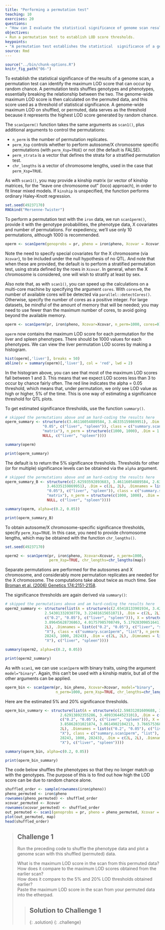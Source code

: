 ```yaml
---
title: "Performing a permutation test"
teaching: 10
exercises: 20
questions:
- "How can I evaluate the statistical significance of genome scan results?"
objectives:
- Run a permutation test to establish LOD score thresholds.
keypoints:
- "A permutation test establishes the statistical  significance of a genome scan."
source: Rmd
---
```


```r
source("../bin/chunk-options.R")
knitr_fig_path("06-")
```

To establish the statistical significance of the results of a genome scan, a permutation test can identify the maximum LOD score that can occur by random chance. A permutation tests shuffles genotypes and phenotypes, essentially breaking the relationship between the two. The genome-wide maximum LOD score is then calculated on the permuted data, and this score used as a threshold of statistical significance. A genome-wide maximum LOD on shuffled, or permuted, data serves as the threshold because it represents the highest LOD score generated by random chance. 

The `scan1perm()` function takes the same arguments as `scan1()`, plus additional arguments to control the permutations:

- `n_perm` is the number of permutation replicates.
- `perm_Xsp` controls whether to perform autosome/X chromosome specific permutations (with `perm_Xsp=TRUE`) or not (the default is FALSE).
- `perm_strata` is a vector that defines the strata for a stratified permutation test.
- `chr_lengths` is a vector of chromosome lengths, used in the case that `perm_Xsp=TRUE`.

As with `scan1()`, you may provide a kinship matrix (or vector of kinship matrices, for the "leave one chromosome out" (loco) approach), in order to fit linear mixed models. If `kinship` is unspecified, the function performs ordinary Haley-Knott regression.

```r
set.seed(49237170)
RNGkind("Mersenne-Twister")
```

To perform a permutation test with the `iron` data, we run `scan1perm()`, provide it with the genotype probabilities, the phenotype data, X covariates and number of permutations. For expediency, we'll use only 10 permutations, although 1000 is recommended.

```r
operm <- scan1perm(genoprobs = pr, pheno = iron$pheno, Xcovar = Xcovar, n_perm = 1000)
```

Note the need to specify special covariates for the X chromosome (via `Xcovar`), to be included under the null hypothesis of no QTL. And note that when these are provided, the default is to perform a stratified permutation test, using strata defined by the rows in
`Xcovar`. In general, when the X chromosome is considered, one will wish to stratify at least by sex.

Also note that, as with `scan1()`, you can speed up the calculations on a multi-core machine by specifying the argument `cores`. With `cores=0`, the number of available cores will be detected via `parallel::detectCores()`. Otherwise, specify the number of cores as a positive integer. For large datasets, be mindful of the amount of memory that will be needed; you may need to use fewer than the maximum number of cores, to avoid going beyond the available memory.

```r
operm <- scan1perm(pr, iron$pheno, Xcovar=Xcovar, n_perm=1000, cores=0)
```

`operm` now contains the maximum LOD score for each permutation for the liver and spleen phenotypes. There should be 1000 values for each phenotypes. We can view the liver permutation LOD scores by making a histogram.

```r
hist(operm[,'liver'], breaks = 50)
abline(v = summary(operm)[,'liver'], col = 'red', lwd = 2)
```

In the histogram above, you can see that most of the maximum LOD scores fall between 1 and 3. This means that we expect LOD scores less than 3 to occur by chance fairly often. The red line indicates the alpha = 0.05 threshold, which means that, under permutation, we only see LOD value as high or higher, 5% of the time. This is one way of estimating a significance threshold for QTL plots.

To get estimated significance thresholds, use the function `summary()`.

```r
# skipped the permutations above and am hard-coding the results here
operm_summary <- structure(c(3.46116054889584, 3.46335159869951), .Dim = 1:2, .Dimnames = list(
                 "0.05", c("liver", "spleen")), class = c("summary.scan1perm",
                 "matrix"), n_perm = structure(c(1000, 1000), .Dim = 1:2, .Dimnames = list(
                 NULL, c("liver", "spleen"))))
```

```r
summary(operm)
```

```r
print(operm_summary)
```

The default is to return the 5% significance thresholds. Thresholds for other (or for multiple) significance levels can be obtained via the
`alpha` argument.

```r
# skipped the permutations above and am hard-coding the results here
operm_summary_B <- structure(c(2.62593592893683, 3.46116054889584, 2.63661419257339,
                   3.46335159869951), .Dim = c(2L, 2L), .Dimnames = list(c("0.2",
                   "0.05"), c("liver", "spleen")), class = c("summary.scan1perm",
                   "matrix"), n_perm = structure(c(1000, 1000), .Dim = 1:2, .Dimnames = list(
                   NULL, c("liver", "spleen"))))
```

```r
summary(operm, alpha=c(0.2, 0.05))
```

```r
print(operm_summary_B)
```

To obtain autosome/X chromosome-specific significance thresholds, specify `perm_Xsp=TRUE`. In this case, you need to provide chromosome lengths, which may be obtained with the function `chr_lengths()`.

```r
set.seed(49237170)
```

```r
operm2 <- scan1perm(pr, iron$pheno, Xcovar=Xcovar, n_perm=1000,
                    perm_Xsp=TRUE, chr_lengths=chr_lengths(map))
```

Separate permutations are performed for the autosomes and X chromosome, and considerably more permutation replicates are needed for the X chromosome. The computations take about twice as much time.
See [Broman et al. (2006) Genetics
174:2151-2158](https://www.ncbi.nlm.nih.gov/pubmed/17028340).

The significance thresholds are again derived via `summary()`:

```r
# skipped the permutations above and am hard-coding the results here
operm2_summary <- structure(list(A = structure(c(2.65418133901934, 3.42486248852004,
                  2.54301332030778, 3.22481615651871), .Dim = c(2L, 2L), .Dimnames = list(
                  c("0.2", "0.05"), c("liver", "spleen"))), X = structure(c(3.09791964868745,
                  3.89645628736863, 4.01757985708749, 5.17928309851641), .Dim = c(2L,
                  2L), .Dimnames = list(c("0.2", "0.05"), c("liver", "spleen")))), .Names = c("A",
                  "X"), class = c("summary.scan1perm", "list"), n_perm = structure(c(1000,
                  28243, 1000, 28243), .Dim = c(2L, 2L), .Dimnames = list(c("A",
                  "X"), c("liver", "spleen"))))
```

```r
summary(operm2, alpha=c(0.2, 0.05))
```

```r
print(operm2_summary)
```

As with `scan1`, we can use `scan1perm` with binary traits, using the argument `model="binary"`. Again, this can't be used with a kinship matrix, but all of the other arguments can be applied.

```r
operm_bin <- scan1perm(pr, bin_pheno, Xcovar=Xcovar, model="binary",
                       n_perm=1000, perm_Xsp=TRUE, chr_lengths=chr_lengths(map))
```

Here are the estimated 5% and 20% significance thresholds.

```r
operm_bin_summary <- structure(list(A = structure(c(2.59831201609688, 3.32949509346178,
                         2.62913892355286, 3.40933644523101), .Dim = c(2L, 2L), .Dimnames = list(
                         c("0.2", "0.05"), c("liver", "spleen"))), X = structure(c(3.16115845941841,
                         3.85862831021874, 3.0614902104213, 3.76657536814501), .Dim = c(2L,
                         2L), .Dimnames = list(c("0.2", "0.05"), c("liver", "spleen")))), .Names = c("A",
                         "X"), class = c("summary.scan1perm", "list"), n_perm = structure(c(1000,
                         28243, 1000, 28243), .Dim = c(2L, 2L), .Dimnames = list(c("A",
                         "X"), c("liver", "spleen"))))
```

```r
summary(operm_bin, alpha=c(0.2, 0.05))
```

```r
print(operm_bin_summary)
```

The code below shuffles the phenotypes so that they no longer match up with the genotypes. The purpose of this is to find out how high the LOD score can be due to random chance alone.

```r
shuffled_order <- sample(rownames(iron$pheno))
pheno_permuted <- iron$pheno
rownames(pheno_permuted) <- shuffled_order
xcovar_permuted <- Xcovar
rownames(xcovar_permuted) <- shuffled_order
out_permuted <- scan1(genoprobs = pr, pheno = pheno_permuted, Xcovar = xcovar_permuted)
plot(out_permuted, map)
head(shuffled_order)
```

> ## Challenge 1
> Run the preceding code to shuffle the phenotype data and plot a genome
> scan with this shuffled (permuted) data.  
>
> What is the maximum LOD score in the scan from this permuted data?  
> How does it compare to the maximum LOD scores obtained from the earlier scan?  
> How does it compare to the 5% and 20% LOD thresholds obtained earlier?  
> Paste the maximum LOD score in the scan from your permuted data into the etherpad.
>
> > ## Solution to Challenge 1
> >
> {: .solution}
{: .challenge}
